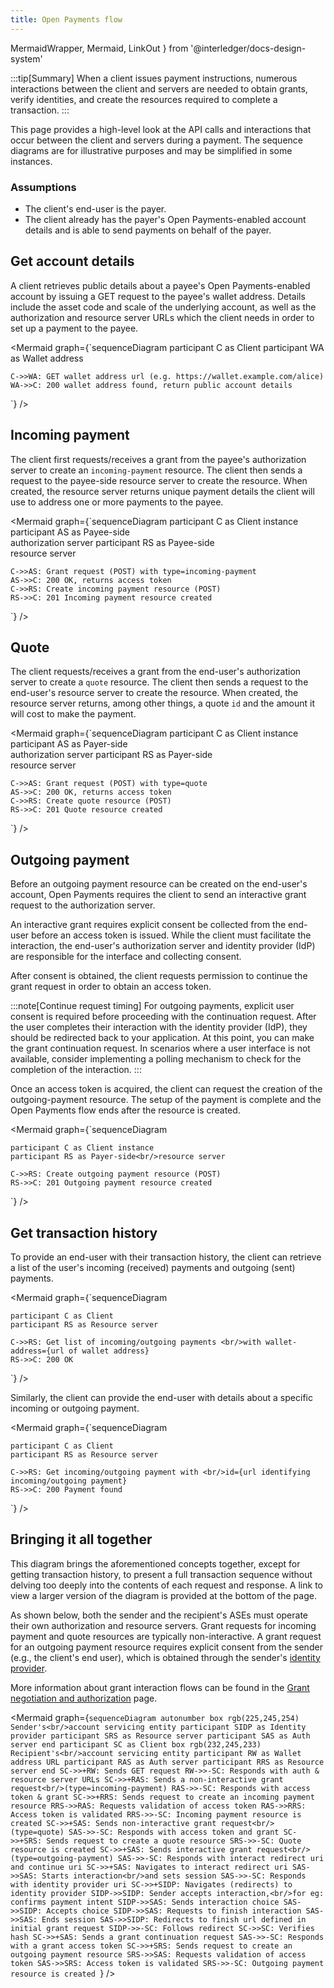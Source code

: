 ```yaml
---
title: Open Payments flow
---
```


  MermaidWrapper,
  Mermaid,
  LinkOut
} from '@interledger/docs-design-system'

:::tip[Summary]
When a client issues payment instructions, numerous interactions between the client and servers are needed to obtain grants, verify identities, and create the resources required to complete a transaction.
:::

This page provides a high-level look at the API calls and interactions that occur between the client and servers during a payment. The sequence diagrams are for illustrative purposes and may be simplified in some instances.

### Assumptions

- The client's end-user is the payer.
- The client already has the payer's Open Payments-enabled account details and is able to send payments on behalf of the payer.

## Get account details

A client retrieves public details about a payee's Open Payments-enabled account by issuing a <LinkOut href='/apis/wallet-address-server/operations/get-wallet-address/'>GET request</LinkOut> to the payee's wallet address. Details include the asset code and scale of the underlying account, as well as the authorization and resource server URLs which the client needs in order to set up a payment to the payee.

<MermaidWrapper client:load>

<Mermaid
  graph={`sequenceDiagram
    participant C as Client
    participant WA as Wallet address

    C->>WA: GET wallet address url (e.g. https://wallet.example.com/alice)
    WA->>C: 200 wallet address found, return public account details

`}
/>

</MermaidWrapper>

## Incoming payment

The client first <LinkOut href='/apis/auth-server/operations/post-request'>requests/receives a grant</LinkOut> from the payee's authorization server to create an `incoming-payment` resource. The client then sends a request to the payee-side resource server to <LinkOut href='/apis/resource-server/operations/create-incoming-payment/'>create the resource</LinkOut>. When created, the resource server returns unique payment details the client will use to address one or more payments to the payee.

<MermaidWrapper client:load>

<Mermaid
  graph={`sequenceDiagram
    participant C as Client instance
    participant AS as Payee-side<br/>authorization server
    participant RS as Payee-side<br/>resource server

    C->>AS: Grant request (POST) with type=incoming-payment
    AS->>C: 200 OK, returns access token
    C->>RS: Create incoming payment resource (POST)
    RS->>C: 201 Incoming payment resource created

`}
/>

</MermaidWrapper>

## Quote

The client <LinkOut href='/apis/auth-server/operations/post-request'>requests/receives a grant</LinkOut> from the end-user's authorization server to create a `quote` resource. The client then sends a request to the end-user's resource server to <LinkOut href='/apis/resource-server/operations/create-quote'>create the resource</LinkOut>. When created, the resource server returns, among other things, a quote `id` and the amount it will cost to make the payment.

<MermaidWrapper client:load>

<Mermaid
  graph={`sequenceDiagram
    participant C as Client instance
    participant AS as Payer-side<br/>authorization server
    participant RS as Payer-side<br/>resource server

    C->>AS: Grant request (POST) with type=quote
    AS->>C: 200 OK, returns access token
    C->>RS: Create quote resource (POST)
    RS->>C: 201 Quote resource created

`}
/>

</MermaidWrapper>

## Outgoing payment

Before an outgoing payment resource can be created on the end-user's account, Open Payments requires the client to send an <LinkOut href='/apis/auth-server/operations/post-request'>interactive grant request</LinkOut> to the authorization server.

An interactive grant requires explicit consent be collected from the end-user before an access token is issued. While the client must facilitate the interaction, the end-user's authorization server and identity provider (IdP) are responsible for the interface and collecting consent.

After consent is obtained, the client requests permission to <LinkOut href='/apis/auth-server/operations/post-continue'>continue the grant request</LinkOut> in order to obtain an access token.

:::note[Continue request timing]
For outgoing payments, explicit user consent is required before proceeding with the continuation request. After the user completes their interaction with the identity provider (IdP), they should be redirected back to your application. At this point, you can make the grant continuation request. In scenarios where a user interface is not available, consider implementing a polling mechanism to check for the completion of the interaction.
:::

<Interactive />

Once an access token is acquired, the client can request the creation of the <LinkOut href='/apis/resource-server/operations/create-outgoing-payment'>outgoing-payment resource</LinkOut>. The setup of the payment is complete and the Open Payments flow ends after the resource is created.

<MermaidWrapper client:load>

<Mermaid
  graph={`sequenceDiagram

    participant C as Client instance
    participant RS as Payer-side<br/>resource server

    C->>RS: Create outgoing payment resource (POST)
    RS->>C: 201 Outgoing payment resource created

`}
/>

</MermaidWrapper>

## Get transaction history

To provide an end-user with their transaction history, the client can retrieve a list of the user's <LinkOut href='/apis/resource-server/operations/list-incoming-payments/'>incoming (received) payments</LinkOut> and <LinkOut href='/apis/resource-server/operations/list-outgoing-payments/'>outgoing (sent) payments</LinkOut>.

<MermaidWrapper client:load>

<Mermaid
  graph={`sequenceDiagram

    participant C as Client
    participant RS as Resource server

    C->>RS: Get list of incoming/outgoing payments <br/>with wallet-address={url of wallet address}
    RS->>C: 200 OK

`}
/>

</MermaidWrapper>

Similarly, the client can provide the end-user with details about a specific <LinkOut href='/apis/resource-server/operations/get-incoming-payment'>incoming</LinkOut> or <LinkOut href='/apis/resource-server/operations/get-outgoing-payment'>outgoing</LinkOut> payment.

<MermaidWrapper client:load>

<Mermaid
  graph={`sequenceDiagram

    participant C as Client
    participant RS as Resource server

    C->>RS: Get incoming/outgoing payment with <br/>id={url identifying incoming/outgoing payment}
    RS->>C: 200 Payment found

`}
/>

</MermaidWrapper>

## Bringing it all together

This diagram brings the aforementioned concepts together, except for getting transaction history, to present a full transaction sequence without delving too deeply into the contents of each request and response. A link to view a larger version of the diagram is provided at the bottom of the page.

As shown below, both the sender and the recipient's ASEs must operate their own authorization and resource servers. Grant requests for incoming payment and quote resources are typically non-interactive. A grant request for an outgoing payment resource requires explicit consent from the sender (e.g., the client's end user), which is obtained through the sender's [identity provider](/introduction/idp/).

More information about grant interaction flows can be found in the [Grant negotiation and authorization](/introduction/grants) page.

<MermaidWrapper client:load>

<Mermaid
  graph={`sequenceDiagram
    autonumber
    box rgb(225,245,254) Sender's<br/>account servicing entity
    participant SIDP as Identity provider
    participant SRS as Resource server
    participant SAS as Auth server
    end
    participant SC as Client
    box rgb(232,245,233) Recipient's<br/>account servicing entity
    participant RW as Wallet address URL
    participant RAS as Auth server
    participant RRS as Resource server
    end
    SC->>+RW: Sends GET request
    RW->>-SC: Responds with auth & resource server URLs
    SC->>+RAS: Sends a non-interactive grant request<br/>(type=incoming-payment)
    RAS->>-SC: Responds with access token & grant
    SC->>+RRS: Sends request to create an incoming payment resource
    RRS->>RAS: Requests validation of access token
    RAS->>RRS: Access token is validated
    RRS->>-SC: Incoming payment resource is created
    SC->>+SAS: Sends non-interactive grant request<br/>(type=quote)
    SAS->>-SC: Responds with access token and grant
    SC->>+SRS: Sends request to create a quote resource
    SRS->>-SC: Quote resource is created
    SC->>+SAS: Sends interactive grant request<br/>(type=outgoing-payment)
    SAS->>-SC: Responds with interact redirect uri and continue uri
    SC->>+SAS: Navigates to interact redirect uri
    SAS->>SAS: Starts interaction<br/>and sets session
    SAS->>-SC: Responds with identity provider uri
    SC->>+SIDP: Navigates (redirects) to identity provider
    SIDP->>SIDP: Sender accepts interaction,<br/>for eg: confirms payment intent
    SIDP->>SAS: Sends interaction choice
    SAS->>SIDP: Accepts choice
    SIDP->>SAS: Requests to finish interaction
    SAS->>SAS: Ends session
    SAS->>SIDP: Redirects to finish url defined in initial grant request
    SIDP->>-SC: Follows redirect
    SC->>SC: Verifies hash
    SC->>+SAS: Sends a grant continuation request
    SAS->>-SC: Responds with a grant access token
    SC->>+SRS: Sends request to create an outgoing payment resource
    SRS->>SAS: Requests validation of access token
    SAS->>SRS: Access token is validated
    SRS->>-SC: Outgoing payment resource is created
`}
/>

</MermaidWrapper>
